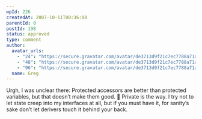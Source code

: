 ```yaml
---
wpId: 226
createdAt: 2007-10-11T00:36:08
parentId: 0
postId: 198
status: approved
type: comment
author:
  avatar_urls:
    - "24": "https://secure.gravatar.com/avatar/de3713d9f21c7ec7788a71abb04151c9?s=24&d=mm&r=g"
    - "48": "https://secure.gravatar.com/avatar/de3713d9f21c7ec7788a71abb04151c9?s=48&d=mm&r=g"
    - "96": "https://secure.gravatar.com/avatar/de3713d9f21c7ec7788a71abb04151c9?s=96&d=mm&r=g"
  name: Greg
---
```


Urgh, I was unclear there: Protected accessors are better than protected variables, but that doesn’t make them good. 🙂 Private is the way. I try not to let state creep into my interfaces at all, but if you must have it, for sanity’s sake don’t let derivers touch it behind your back.